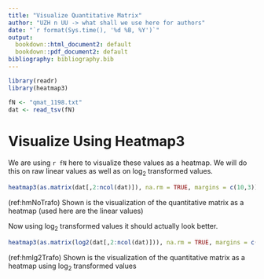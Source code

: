 ```yaml
---
title: "Visualize Quantitative Matrix"
author: "UZH n UU -> what shall we use here for authors"
date: "`r format(Sys.time(), '%d %B, %Y')`"
output:
  bookdown::html_document2: default
  bookdown::pdf_document2: default
bibliography: bibliography.bib
---
```


```r
library(readr)
library(heatmap3)
```


```r
fN <- "qmat_1198.txt"
dat <- read_tsv(fN)
```



# Visualize Using Heatmap3

We are using `r fN` here to visualize these values as a heatmap. We will do this on raw linear values as well as on $\log_{2}$ transformed values.


```r
heatmap3(as.matrix(dat[,2:ncol(dat)]), na.rm = TRUE, margins = c(10,3))
```
(ref:hmNoTrafo) Shown is the visualization of the quantitative matrix as a heatmap (used here are the linear values)


Now using $\log_{2}$ transformed values it should actually look better.


```r
heatmap3(as.matrix(log2(dat[,2:ncol(dat)])), na.rm = TRUE, margins = c(10,3))
```
(ref:hmlg2Trafo) Shown is the visualization of the quantitative matrix as a heatmap using $\log_{2}$ transformed values

